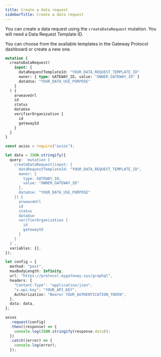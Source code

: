 ```yaml
---
title: Create a data request
sidebarTitle: Create a data request
---
```


You can create a data request using the `createDataRequest` mutation. You will need a Data Request Template ID.

You can choose from the available templates in the Gateway Protocol dashboard or create a new one.

```graphql
mutation {
  createDataRequest(
    input: {
      dataRequestTemplateId: "YOUR_DATA_REQUEST_TEMPLATE_ID"
      owner: { type: GATEWAY_ID, value: "OWNER_GATEWAY_ID" }
      dataUse: "YOUR_DATA_USE_PURPOSE"
    }
  ) {
    arweaveUrl
    id
    status
    dataUse
    verifierOrganization {
      id
      gatewayId
    }
  }
}
```

<RequestExample>

```ts Node.js
const axios = require("axios");

let data = JSON.stringify({
  query: `mutation {
    createDataRequest(input: {
      dataRequestTemplateId: "YOUR_DATA_REQUEST_TEMPLATE_ID",
      owner: {
        type: GATEWAY_ID,
        value: "OWNER_GATEWAY_ID"
      },
      dataUse: "YOUR_DATA_USE_PURPOSE"
    }) {
      arweaveUrl
      id
      status
      dataUse
      verifierOrganization {
        id
        gatewayId
      }
    }
  }`,
  variables: {},
});

let config = {
  method: "post",
  maxBodyLength: Infinity,
  url: "https://protocol.mygateway.xyz/graphql",
  headers: {
    "Content-Type": "application/json",
    "x-api-key": "YOUR_API_KEY",
    Authorization: "Bearer YOUR_AUTHENTICATION_TOKEN",
  },
  data: data,
};

axios
  .request(config)
  .then((response) => {
    console.log(JSON.stringify(response.data));
  })
  .catch((error) => {
    console.log(error);
  });
```

</RequestExample>
